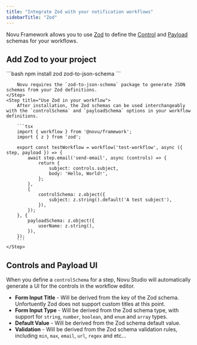 ```yaml
---
title: "Integrate Zod with your notification workflows"
sidebarTitle: "Zod"
---
```


Novu Framework allows you to use [Zod](https://zod.dev/) to define the [Control](/concepts/controls) and [Payload](/concepts/payload) schemas for your workflows.

## Add Zod to your project

<Steps>
    <Step title="Install Zod Packages">
        ```bash
        npm install zod zod-to-json-schema
        ```

        Novu requires the `zod-to-json-schema` package to generate JSON schemas from your Zod definitions.
    </Step>
    <Step title="Use Zod in your workflow">
        After installation, the Zod schemas can be used interchangeably with the `controlSchema` and `payloadSchema` options in your workflow definitions.

        ```tsx
        import { workflow } from '@novu/framework';
        import { z } from 'zod';

        export const testWorkflow = workflow('test-workflow', async ({ step, payload }) => {
            await step.email('send-email', async (controls) => {
                return {
                    subject: controls.subject,
                    body: 'Hello, World!',
                };
            },
            {
                controlSchema: z.object({
                    subject: z.string().default('A test subject'),
                }),
            });
        }, {
            payloadSchema: z.object({
                userName: z.string(),
            }),
        });
        ```
    </Step>

</Steps>

## Controls and Payload UI

When you define a `controlSchema` for a step, Novu Studio will automatically generate a UI for the controls in the workflow editor.

- **Form Input Title** - Will be derived from the key of the Zod schema. Unfortuently Zod does not support custom titles at this point.
- **Form Input Type** - Will be derived from the Zod schema type, with support for `string`, `number`, `boolean`, and `enum` and `array` types.
- **Default Value** - Will be derived from the Zod schema default value.
- **Validation** - Will be derived from the Zod schema validation rules, including `min`, `max`, `email`, `url`, `regex` and etc...
